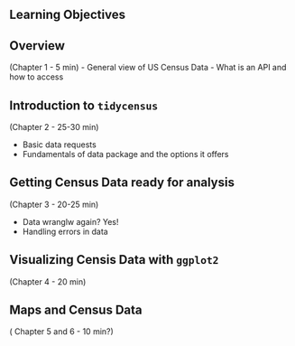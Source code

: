 ## Learning Objectives {.unnumbered}



## Overview
(Chapter 1 - 5 min)
- General view of US Census Data
- What is an API and how to access

## Introduction to `tidycensus`
(Chapter 2 - 25-30 min)

- Basic data requests
- Fundamentals of data package and the options it offers

## Getting Census Data ready for analysis
(Chapter 3 - 20-25 min)

- Data wranglw again? Yes!
- Handling errors in data

## Visualizing Censis Data with `ggplot2`
(Chapter 4 - 20 min)

## Maps and Census Data
( Chapter 5 and 6 - 10 min?)

